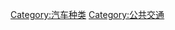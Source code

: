 {{noteTA
|T=zh-cn:分类:出租车;zh-tw:分類:計程車;zh-hk:分類:的士;zh-sg:分类:德士‎;
}}
{{Commonscat|Taxis}}

[[Category:汽车种类|Category:汽车种类]]
[[Category:公共交通|Category:公共交通]]